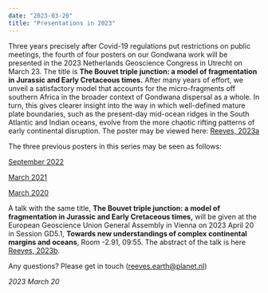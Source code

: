 ```yaml
---
date: "2023-03-20"
title: "Presentations in 2023"
---
```


Three years precisely after Covid-19 regulations put restrictions on public meetings, the fourth of four posters on our Gondwana work
will be presented in the 2023 Netherlands Geoscience Congress in Utrecht on March 23.  The title is **The Bouvet triple junction: a model of fragmentation in
Jurassic and Early Cretaceous times.** After many years of effort, we unveil a satisfactory model that accounts for the micro-fragments off southern Africa in 
the broader context of Gondwana dispersal as a whole.  In turn, this gives clearer insight into the way in which well-defined mature plate boundaries, such as
the present-day mid-ocean ridges in the South Atlantic and Indian oceans, evolve from the more chaotic rifting patterns of early continental disruption. The 
poster may be viewed here: [Reeves, 2023a](http://www.reeves.nl/upload/NAC2023-CVR.pdf)

The three previous posters in this series may be seen as follows:

[September 2022](http://www.reeves.nl/upload/NAC2022-CVR.pdf)

[March 2021](http://www.reeves.nl/upload/NAC2021-CVR-final.pdf)

[March 2020](http://www.reeves.nl/upload/Reeves-NACgeo2020-2pages.pdf)


A talk with the same title, **The Bouvet triple junction: a model of fragmentation in Jurassic and Early Cretaceous times,** will be given at the European 
Geoscience Union General Assembly in Vienna on 2023 April 20 in Session GD5.1, **Towards new understandings of complex continental margins and oceans**, 
Room -2.91, 09:55. The abstract of the talk is here [Reeves, 2023b](http://www.reeves.nl/upload/abstract-the-bouvet-triple-junction.pdf).

Any questions?  Please get in touch (reeves.earth@planet.nl)

*2023 March 20*

